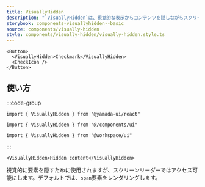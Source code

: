 ```yaml
---
title: VisuallyHidden
description: "`VisuallyHidden`は、視覚的な表示からコンテンツを隠しながらスクリーンリーダーで読み取り可能にする、ウェブアクセシビリティで一般的に使用される手法です。"
storybook: components-visuallyhidden--basic
source: components/visually-hidden
style: components/visually-hidden/visually-hidden.style.ts
---
```


```tsx preview
<Button>
  <VisuallyHidden>Checkmark</VisuallyHidden>
  <CheckIcon />
</Button>
```

## 使い方

:::code-group

```tsx [package]
import { VisuallyHidden } from "@yamada-ui/react"
```

```tsx [alias]
import { VisuallyHidden } from "@/components/ui"
```

```tsx [monorepo]
import { VisuallyHidden } from "@workspace/ui"
```

:::

```tsx
<VisuallyHidden>Hidden content</VisuallyHidden>
```

視覚的に要素を隠すために使用されますが、スクリーンリーダーではアクセス可能にします。デフォルトでは、`span`要素をレンダリングします。
